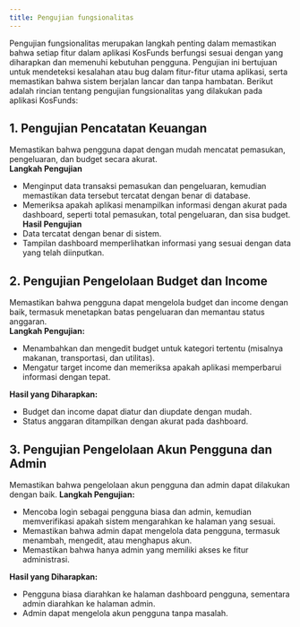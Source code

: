 ```yaml
---
title: Pengujian fungsionalitas
---
```


Pengujian fungsionalitas merupakan langkah penting dalam memastikan bahwa setiap fitur dalam aplikasi KosFunds berfungsi sesuai dengan yang diharapkan dan memenuhi kebutuhan pengguna. Pengujian ini bertujuan untuk mendeteksi kesalahan atau bug dalam fitur-fitur utama aplikasi, serta memastikan bahwa sistem berjalan lancar dan tanpa hambatan. Berikut adalah rincian tentang pengujian fungsionalitas yang dilakukan pada aplikasi KosFunds:

## 1. Pengujian Pencatatan Keuangan
Memastikan bahwa pengguna dapat dengan mudah mencatat pemasukan, pengeluaran, dan budget secara akurat.  
**Langkah Pengujian**
- Menginput data transaksi pemasukan dan pengeluaran, kemudian memastikan data tersebut tercatat dengan benar di database.
- Memeriksa apakah aplikasi menampilkan informasi dengan akurat pada dashboard, seperti total pemasukan, total pengeluaran, dan sisa budget.  
**Hasil Pengujian**
- Data tercatat dengan benar di sistem.
- Tampilan dashboard memperlihatkan informasi yang sesuai dengan data yang telah diinputkan.


## 2. Pengujian Pengelolaan Budget dan Income
Memastikan bahwa pengguna dapat mengelola budget dan income dengan baik, termasuk menetapkan batas pengeluaran dan memantau status anggaran.  
**Langkah Pengujian:**
- Menambahkan dan mengedit budget untuk kategori tertentu (misalnya makanan, transportasi, dan utilitas).
- Mengatur target income dan memeriksa apakah aplikasi memperbarui informasi dengan tepat.  

**Hasil yang Diharapkan:**
- Budget dan income dapat diatur dan diupdate dengan mudah.
- Status anggaran ditampilkan dengan akurat pada dashboard.

## 3. Pengujian Pengelolaan Akun Pengguna dan Admin
Memastikan bahwa pengelolaan akun pengguna dan admin dapat dilakukan dengan baik.
**Langkah Pengujian:**
- Mencoba login sebagai pengguna biasa dan admin, kemudian memverifikasi apakah sistem mengarahkan ke halaman yang sesuai.
- Memastikan bahwa admin dapat mengelola data pengguna, termasuk menambah, mengedit, atau menghapus akun.
- Memastikan bahwa hanya admin yang memiliki akses ke fitur administrasi.

**Hasil yang Diharapkan:**
- Pengguna biasa diarahkan ke halaman dashboard pengguna, sementara admin diarahkan ke halaman admin.
- Admin dapat mengelola akun pengguna tanpa masalah.